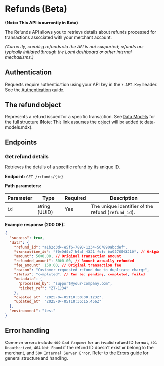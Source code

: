 # Refunds (Beta)

**(Note: This API is currently in Beta)**

The Refunds API allows you to retrieve details about refunds processed for transactions associated with your merchant account.

*(Currently, creating refunds via the API is not supported; refunds are typically initiated through the Lomi dashboard or other internal mechanisms.)*

## Authentication

Requests require authentication using your API key in the `X-API-Key` header. See the [Authentication](./authentication) guide.

## The refund object

Represents a refund issued for a specific transaction. See [Data Models](./data-models#refund-object) for the full structure (Note: This link assumes the object will be added to data-models.mdx).

## Endpoints

### Get refund details

Retrieves the details of a specific refund by its unique ID.

**Endpoint:** `GET /refunds/{id}`

**Path parameters:**

| Parameter | Type          | Required | Description                                     |
| --------- | ------------- | -------- | ----------------------------------------------- |
| `id`      | string (UUID) | Yes      | The unique identifier of the refund (`refund_id`). |

**Example response (200 OK):**

```json
{
  "success": true,
  "data": {
    "refund_id": "a1b2c3d4-e5f6-7890-1234-567890abcdef",
    "transaction_id": "f0e9d8c7-b6a5-4321-fedc-ba9876543210", // Original transaction
    "amount": 5000.00, // Original transaction amount
    "refunded_amount": 5000.00, // Amount actually refunded
    "fee_amount": 150.00, // Original transaction fee
    "reason": "Customer requested refund due to duplicate charge",
    "status": "completed", // Can be: pending, completed, failed
    "metadata": {
      "processed_by": "support@your-company.com",
      "ticket_ref": "ZT-1234"
    },
    "created_at": "2025-04-05T10:30:00.123Z",
    "updated_at": "2025-04-05T10:35:15.456Z"
  },
  "environment": "test"
}
```

## Error handling

Common errors include `400 Bad Request` for an invalid refund ID format, `401 Unauthorized`, `404 Not Found` if the refund ID doesn't exist or belong to the merchant, and `500 Internal Server Error`. Refer to the [Errors](./errors) guide for general structure and handling. 